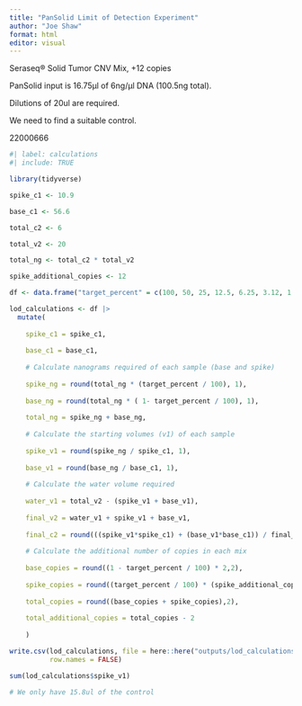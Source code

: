 ```yaml
---
title: "PanSolid Limit of Detection Experiment"
author: "Joe Shaw"
format: html
editor: visual
---
```


Seraseq® Solid Tumor CNV Mix, +12 copies

PanSolid input is 16.75µl of 6ng/µl DNA (100.5ng total).

Dilutions of 20ul are required.

We need to find a suitable control.

22000666

```r
#| label: calculations
#| include: TRUE

library(tidyverse)

spike_c1 <- 10.9

base_c1 <- 56.6

total_c2 <- 6

total_v2 <- 20

total_ng <- total_c2 * total_v2

spike_additional_copies <- 12

df <- data.frame("target_percent" = c(100, 50, 25, 12.5, 6.25, 3.12, 1.56, 0))

lod_calculations <- df |> 
  mutate(
    
    spike_c1 = spike_c1,
    
    base_c1 = base_c1,
    
    # Calculate nanograms required of each sample (base and spike)
    
    spike_ng = round(total_ng * (target_percent / 100), 1),
    
    base_ng = round(total_ng * ( 1- target_percent / 100), 1),
    
    total_ng = spike_ng + base_ng,
    
    # Calculate the starting volumes (v1) of each sample
    
    spike_v1 = round(spike_ng / spike_c1, 1),
    
    base_v1 = round(base_ng / base_c1, 1),
    
    # Calculate the water volume required
    
    water_v1 = total_v2 - (spike_v1 + base_v1),
    
    final_v2 = water_v1 + spike_v1 + base_v1,
    
    final_c2 = round(((spike_v1*spike_c1) + (base_v1*base_c1)) / final_v2,0),
    
    # Calculate the additional number of copies in each mix
    
    base_copies = round((1 - target_percent / 100) * 2,2),
    
    spike_copies = round((target_percent / 100) * (spike_additional_copies + 2),2),
    
    total_copies = round((base_copies + spike_copies),2),
    
    total_additional_copies = total_copies - 2
    
    )

write.csv(lod_calculations, file = here::here("outputs/lod_calculations.csv"),
          row.names = FALSE)

sum(lod_calculations$spike_v1)

# We only have 15.8ul of the control

```
